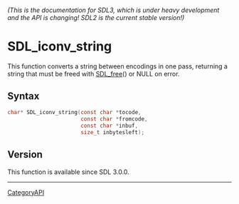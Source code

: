 ====== (This is the documentation for SDL3, which is under heavy development and the API is changing! SDL2 is the current stable version!) ======
= SDL_iconv_string =

This function converts a string between encodings in one pass, returning a string that must be freed with [[SDL_free]]() or NULL on error.

== Syntax ==

<syntaxhighlight lang='c'>
char* SDL_iconv_string(const char *tocode,
                       const char *fromcode,
                       const char *inbuf,
                       size_t inbytesleft);
</syntaxhighlight>

== Version ==

This function is available since SDL 3.0.0.

----
[[CategoryAPI]]


